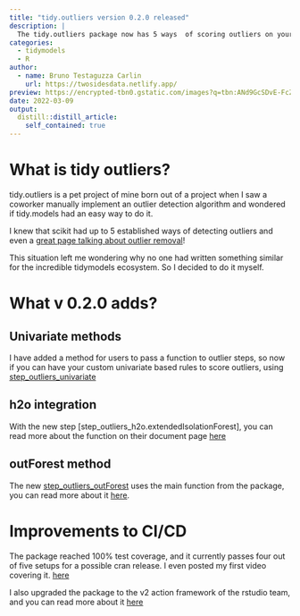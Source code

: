 ```yaml
---
title: "tidy.outliers version 0.2.0 released"
description: |
  The tidy.outliers package now has 5 ways  of scoring outliers on your data!
categories:
  - tidymodels
  - R
author:
  - name: Bruno Testaguzza Carlin
    url: https://twosidesdata.netlify.app/
preview: https://encrypted-tbn0.gstatic.com/images?q=tbn:ANd9GcSDvE-FcZtiyIvEPBjf_UGXqeEOXh-iVx2K3g&usqp=CAU
date: 2022-03-09
output:
  distill::distill_article:
    self_contained: true
---
```


# What is tidy outliers?

tidy.outliers is a pet project of mine born out of a project when I saw a coworker manually implement an outlier detection algorithm and wondered if tidy.models had an easy way to do it.

I knew that scikit had up to 5 established ways of detecting outliers and even a [great page talking about outlier removal](https://scikit-learn.org/stable/modules/outlier_detection.html)!

This situation left me wondering why no one had written something similar for the incredible tidymodels ecosystem. So I decided to do it myself.

# What v 0.2.0 adds?

## Univariate methods

I have added a method for users to pass a function to outlier steps, so now if you can have your custom univariate based rules to score outliers,  using [step_outliers_univariate](https://brunocarlin.github.io/tidy.outliers/reference/step_outliers_univariate.html)


## h2o integration

With the new step [step_outliers_h2o.extendedIsolationForest], you can read more about the function on their document page [here](https://docs.h2o.ai/h2o/latest-stable/h2o-docs/data-science/eif.html) 

## outForest method

The new [step_outliers_outForest](https://brunocarlin.github.io/tidy.outliers/reference/step_outliers_outForest.html) uses the main function from the package, you can read more about it [here](https://github.com/mayer79/outForest).


# Improvements to CI/CD

The package reached 100% test coverage, and it currently passes four out of five setups for a possible cran release. I even posted my first video covering it. [here](https://www.youtube.com/watch?v=U_Ahxcq_6Sk)

I also upgraded the package to the v2 action framework of the rstudio team, and you can read more about it [here](https://github.com/r-lib/actions)